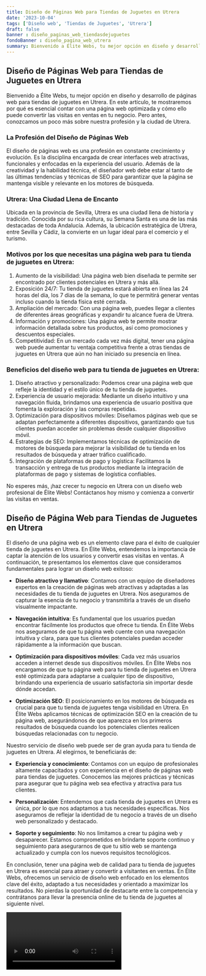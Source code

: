 ```yaml
---
title: Diseño de Páginas Web para Tiendas de Juguetes en Utrera
date: '2023-10-04'
tags: ['Diseño web', 'Tiendas de Juguetes', 'Utrera']
draft: false
banner : diseño_paginas_web_tiendasdejuguetes
fondoBanner : diseño_pagina_web_utrera
summary: Bienvenido a Élite Webs, tu mejor opción en diseño y desarrollo de páginas web para tiendas de juguetes en Utrera. En este artículo, te mostraremos por qué es esencial contar con una página web optimizada y cómo ello puede convertir las visitas en ventas en tu negocio. Pero antes, conozcamos un poco más sobre nuestra profesión y la ciudad de Utrera.
---
```


## Diseño de Páginas Web para Tiendas de Juguetes en Utrera

Bienvenido a Élite Webs, tu mejor opción en diseño y desarrollo de páginas web para tiendas de juguetes en Utrera. En este artículo, te mostraremos por qué es esencial contar con una página web optimizada y cómo ello puede convertir las visitas en ventas en tu negocio. Pero antes, conozcamos un poco más sobre nuestra profesión y la ciudad de Utrera.

### La Profesión del Diseño de Páginas Web

El diseño de páginas web es una profesión en constante crecimiento y evolución. Es la disciplina encargada de crear interfaces web atractivas, funcionales y enfocadas en la experiencia del usuario. Además de la creatividad y la habilidad técnica, el diseñador web debe estar al tanto de las últimas tendencias y técnicas de SEO para garantizar que la página se mantenga visible y relevante en los motores de búsqueda.

### Utrera: Una Ciudad Llena de Encanto

Ubicada en la provincia de Sevilla, Utrera es una ciudad llena de historia y tradición. Conocida por su rica cultura, su Semana Santa es una de las más destacadas de toda Andalucía. Además, la ubicación estratégica de Utrera, entre Sevilla y Cádiz, la convierte en un lugar ideal para el comercio y el turismo.

### Motivos por los que necesitas una página web para tu tienda de juguetes en Utrera:

1. Aumento de la visibilidad: Una página web bien diseñada te permite ser encontrado por clientes potenciales en Utrera y más allá.
2. Exposición 24/7: Tu tienda de juguetes estará abierta en línea las 24 horas del día, los 7 días de la semana, lo que te permitirá generar ventas incluso cuando la tienda física esté cerrada.
3. Ampliación del mercado: Con una página web, puedes llegar a clientes de diferentes áreas geográficas y expandir tu alcance fuera de Utrera.
4. Información y promociones: Una página web te permite mostrar información detallada sobre tus productos, así como promociones y descuentos especiales.
5. Competitividad: En un mercado cada vez más digital, tener una página web puede aumentar tu ventaja competitiva frente a otras tiendas de juguetes en Utrera que aún no han iniciado su presencia en línea.

### Beneficios del diseño web para tu tienda de juguetes en Utrera:

1. Diseño atractivo y personalizado: Podemos crear una página web que refleje la identidad y el estilo único de tu tienda de juguetes.
2. Experiencia de usuario mejorada: Mediante un diseño intuitivo y una navegación fluida, brindamos una experiencia de usuario positiva que fomenta la exploración y las compras repetidas.
3. Optimización para dispositivos móviles: Diseñamos páginas web que se adaptan perfectamente a diferentes dispositivos, garantizando que tus clientes puedan acceder sin problemas desde cualquier dispositivo móvil.
4. Estrategias de SEO: Implementamos técnicas de optimización de motores de búsqueda para mejorar la visibilidad de tu tienda en los resultados de búsqueda y atraer tráfico cualificado.
5. Integración de plataformas de pago y logística: Facilitamos la transacción y entrega de tus productos mediante la integración de plataformas de pago y sistemas de logística confiables.

No esperes más, ¡haz crecer tu negocio en Utrera con un diseño web profesional de Élite Webs! Contáctanos hoy mismo y comienza a convertir las visitas en ventas.

<GifSeo />

<Cta />

## Diseño de Página Web para Tiendas de Juguetes en Utrera

El diseño de una página web es un elemento clave para el éxito de cualquier tienda de juguetes en Utrera. En Élite Webs, entendemos la importancia de captar la atención de los usuarios y convertir esas visitas en ventas. A continuación, te presentamos los elementos clave que consideramos fundamentales para lograr un diseño web exitoso:

- **Diseño atractivo y llamativo**: Contamos con un equipo de diseñadores expertos en la creación de páginas web atractivas y adaptadas a las necesidades de tu tienda de juguetes en Utrera. Nos aseguramos de capturar la esencia de tu negocio y transmitirla a través de un diseño visualmente impactante.

- **Navegación intuitiva**: Es fundamental que los usuarios puedan encontrar fácilmente los productos que ofrece tu tienda. En Élite Webs nos aseguramos de que tu página web cuente con una navegación intuitiva y clara, para que tus clientes potenciales puedan acceder rápidamente a la información que buscan.

- **Optimización para dispositivos móviles**: Cada vez más usuarios acceden a internet desde sus dispositivos móviles. En Élite Webs nos encargamos de que tu página web para tu tienda de juguetes en Utrera esté optimizada para adaptarse a cualquier tipo de dispositivo, brindando una experiencia de usuario satisfactoria sin importar desde dónde accedan.

- **Optimización SEO**: El posicionamiento en los motores de búsqueda es crucial para que tu tienda de juguetes tenga visibilidad en Utrera. En Élite Webs aplicamos técnicas de optimización SEO en la creación de tu página web, asegurándonos de que aparezca en los primeros resultados de búsqueda cuando los potenciales clientes realicen búsquedas relacionadas con tu negocio.

Nuestro servicio de diseño web puede ser de gran ayuda para tu tienda de juguetes en Utrera. Al elegirnos, te beneficiarás de:

- **Experiencia y conocimiento**: Contamos con un equipo de profesionales altamente capacitados y con experiencia en el diseño de páginas web para tiendas de juguetes. Conocemos las mejores prácticas y técnicas para asegurar que tu página web sea efectiva y atractiva para tus clientes.

- **Personalización**: Entendemos que cada tienda de juguetes en Utrera es única, por lo que nos adaptamos a tus necesidades específicas. Nos aseguramos de reflejar la identidad de tu negocio a través de un diseño web personalizado y destacado.

- **Soporte y seguimiento**: No nos limitamos a crear tu página web y desaparecer. Estamos comprometidos en brindarte soporte continuo y seguimiento para asegurarnos de que tu sitio web se mantenga actualizado y cumpla con los nuevos requisitos tecnológicos.

En conclusión, tener una página web de calidad para tu tienda de juguetes en Utrera es esencial para atraer y convertir a visitantes en ventas. En Élite Webs, ofrecemos un servicio de diseño web enfocado en los elementos clave del éxito, adaptado a tus necesidades y orientado a maximizar los resultados. No pierdas la oportunidad de destacarte entre la competencia y contrátanos para llevar la presencia online de tu tienda de juguetes al siguiente nivel.

<Video />

<CtaBot job='Tiendas de Juguetes' city='Utrera'/>

<Gmaps query='Utrera+españa+maps' />